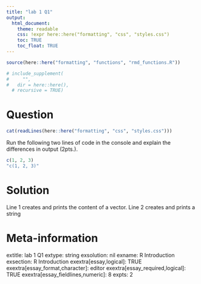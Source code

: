 ```yaml
---
title: "lab 1 Q1"
output:  
  html_document:
    theme: readable
    css: !expr here::here("formatting", "css", "styles.css")
    toc: TRUE
    toc_float: TRUE
---
```



```r
source(here::here("formatting", "functions", "rmd_functions.R"))

# include_supplement(
#     "",
#   dir = here::here(),
  # recursive = TRUE)
```


Question
========

```r
cat(readLines(here::here("formatting", "css", "styles.css")))
```


Run the following two lines of code in the console and explain the differences in output (2pts.).

```r
c(1, 2, 3)
"c(1, 2, 3)"
```




Solution
========

Line 1 creates and prints the content of a vector.
Line 2 creates and prints a string




Meta-information
================
extitle: lab 1 Q1
extype: string
exsolution: nil
exname: R Introduction
exsection: R Introduction
exextra[essay,logical]: TRUE
exextra[essay_format,character]: editor
exextra[essay_required,logical]: TRUE
exextra[essay_fieldlines,numeric]: 8
expts: 2
